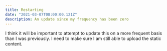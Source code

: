 ```yaml
---
title: Restarting
date: "2021-03-07T08:00:00.121Z"
description: An update since my frequency has been zero
---
```


I think it will be important to attempt to update this on a more frequent basis than I was previously.  I need to make sure I am still able to upload the static content.

